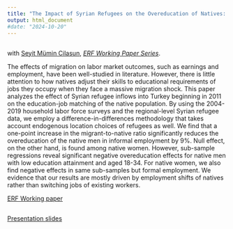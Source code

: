 ```yaml
---
title: "The Impact of Syrian Refugees on the Overeducation of Natives: Evidence from Turkish Labor Markets"
output: html_document
#date: "2024-10-20"
---
```



## 
with [Seyit Mümin Cilasun](https://avesis.tedu.edu.tr/seyit.cilasun), [*ERF Working Paper Series*](https://erf.org.eg/publication_cat/working-paper-series/).

The effects of migration on labor market outcomes, such as earnings and employment, have been well-studied in literature. However, there is little attention to how natives adjust their skills to educational requirements of jobs they occupy when they face a massive migration shock. This paper analyzes the effect of Syrian refugee inflows into Turkey beginning in 2011 on the education-job matching of the native population. By using the 2004-2019 household labor force surveys and the regional-level Syrian refugee data, we employ a difference-in-differences methodology that takes account endogenous location choices of refugees as well. We find that a one-point increase in the migrant-to-native ratio significantly reduces the overeducation of the native men in informal employment by 9%. Null effect, on the other hand, is found among native women. However, sub-sample regressions reveal significant negative overeducation effects for native men with low education attainment and aged 18-34. For native women, we also find negative effects in same sub-samples but formal employment. We evidence that our results are mostly driven by employment shifts of natives rather than switching jobs of existing workers.


[ERF Working paper](https://erf.org.eg/publications/the-impact-of-syrian-refugees-on-the-overeducation-of-natives-evidence-from-turkish-labor-markets-2/)

##

[Presentation slides](https://uguraytun.github.io/uguraytun/TriECON_presentation_overeducation.pdf)

##




